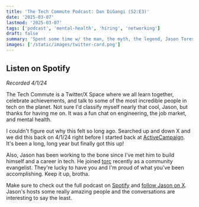 ```yaml
---
title: 'The Tech Commute Podcast: Dan DiGangi (S2:E3)'
date: '2025-03-07'
lastmod: '2025-03-07'
tags: ['podcast', 'mental-health', 'hiring', 'networking']
draft: false
summary: 'Spent some time w/ the man, the myth, the legend, Jason Toress, to chat about the job market and mental health.'
images: ['/static/images/twitter-card.png']
---
```


## Listen on Spotify

<Spotify
  src="https://open.spotify.com/embed/episode/3KOlKYSx66ZZGqrBAkSXfb"
  titte="The Tech Commute Podcast: Dan DiGangi (S2:E3)"
/>

*Recorded 4/1/24*

The Tech Commute is a Twitter/X Space where we all learn together, celebrate achievements, and talk to some of the most incredible people in tech on the planet. Not sure I'd classify myself nearly that cool, Jason, but thanks for having me on. It was a fun chat on engineering, the job market, and mental health.

I couldn't figure out why this felt so long ago. Searched up and down X and we did this back on 4/1/24 right before I started back at [ActiveCampaign](https://activecampaign.com). It's been a long, long year but finally got this up!

Also, Jason has been working to the bone since I've met him to build himself and a career in tech. He joined [torc](https://www.torc.dev) recently as a community evangelist. They're lucky to have you and I'm proud of what you've been accomplishing. Keep it up, brotha.

Make sure to check out the full podcast on [Spotify](https://open.spotify.com/show/4kW4BzuDBdTrX5TRxEufmC) and [follow Jason on X](https://x.com/TasonJorres). Jason's hosts some really amazing people and the conversations are interesting to say the least.